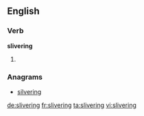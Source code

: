 ==English==

===Verb===
'''slivering'''

# {{present participle of|sliver}}

===Anagrams===
* [[silvering#English|silvering]]

[[de:slivering]]
[[fr:slivering]]
[[ta:slivering]]
[[vi:slivering]]